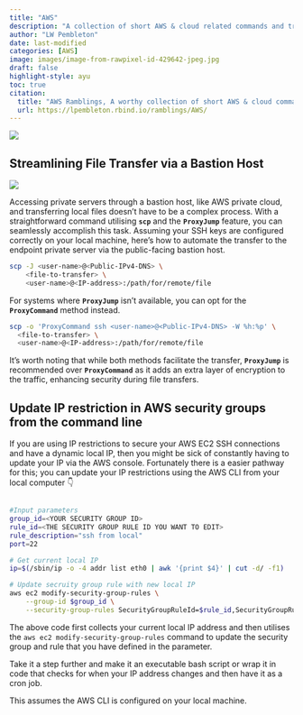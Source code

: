 ```yaml
---
title: "AWS"
description: "A collection of short AWS & cloud related commands and tricks that individually are too short for a blog post"
author: "LW Pembleton"
date: last-modified
categories: [AWS]
image: images/image-from-rawpixel-id-429642-jpeg.jpg
draft: false
highlight-style: ayu
toc: true
citation:
  title: "AWS Ramblings, A worthy collection of short AWS & cloud commands and tricks"
  url: https://lpembleton.rbind.io/ramblings/AWS/
---
```


![](images/image-from-rawpixel-id-429642-jpeg.jpg)

## Streamlining File Transfer via a Bastion Host

![](images/bastion.png)

Accessing private servers through a bastion host, like AWS private cloud, and transferring local files doesn't have to be a complex process. With a straightforward command utilising **`scp`** and the **`ProxyJump`** feature, you can seamlessly accomplish this task. Assuming your SSH keys are configured correctly on your local machine, here's how to automate the transfer to the endpoint private server via the public-facing bastion host.

``` bash
scp -J <user-name>@<Public-IPv4-DNS> \
    <file-to-transfer> \
    <user-name>@<IP-address>:/path/for/remote/file
```

For systems where **`ProxyJump`** isn't available, you can opt for the **`ProxyCommand`** method instead.

``` bash
scp -o 'ProxyCommand ssh <user-name>@<Public-IPv4-DNS> -W %h:%p' \
  <file-to-transfer> \
  <user-name>@<IP-address>:/path/for/remote/file
```

::: callout-note
It's worth noting that while both methods facilitate the transfer, **`ProxyJump`** is recommended over **`ProxyCommand`** as it adds an extra layer of encryption to the traffic, enhancing security during file transfers.
:::

## Update IP restriction in AWS security groups from the command line

If you are using IP restrictions to secure your AWS EC2 SSH connections and have a dynamic local IP, then you might be sick of constantly having to update your IP via the AWS console. Fortunately there is a easier pathway for this; you can update your IP restrictions using the AWS CLI from your local computer 👇

``` bash

#Input parameters
group_id=<YOUR SECURITY GROUP ID>
rule_id=<THE SECURITY GROUP RULE ID YOU WANT TO EDIT>
rule_description="ssh from local"
port=22

# Get current local IP
ip=$(/sbin/ip -o -4 addr list eth0 | awk '{print $4}' | cut -d/ -f1)

# Update secruity group rule with new local IP
aws ec2 modify-security-group-rules \
    --group-id $group_id \
    --security-group-rules SecurityGroupRuleId=$rule_id,SecurityGroupRule="{Description=$rule_description,IpProtocol=tcp,FromPort=$port,ToPort=$port,CidrIpv4=${ip}/32}"
```

The above code first collects your current local IP address and then utilises the `aws ec2 modify-security-group-rules` command to update the security group and rule that you have defined in the parameter.

Take it a step further and make it an executable bash script or wrap it in code that checks for when your IP address changes and then have it as a cron job.

::: callout-note
This assumes the AWS CLI is configured on your local machine.
:::

